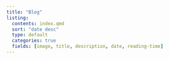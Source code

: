 ```yaml
---
title: "Blog"
listing:
  contents: index.qmd
  sort: "date desc"
  type: default
  categories: true
  fields: [image, title, description, date, reading-time]
---
```

